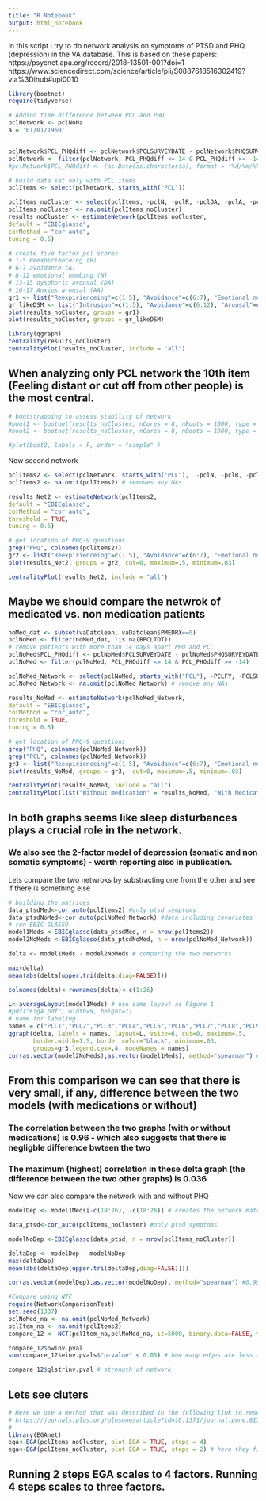 ```yaml
---
title: "R Notebook"
output: html_notebook
---
```

In this script I try to do network analysis on symptoms of PTSD and PHQ (depression) in the VA database.
This is based on these papers:
https://psycnet.apa.org/record/2018-13501-001?doi=1
https://www.sciencedirect.com/science/article/pii/S0887618516302419?via%3Dihub#upi0010
 
```r
library(bootnet)
require(tidyverse)
```

```r
# Addind time difference between PCL and PHQ
pclNetwork <- pclNoNa
a = '01/01/1960'


pclNetwork$PCL_PHQdiff <- pclNetwork$PCLSURVEYDATE - pclNetwork$PHQSURVEYDATE
pclNetwork <- filter(pclNetwork, PCL_PHQdiff <= 14 & PCL_PHQdiff >= -14)
#pclNetwork$PCL_PHQdiff <- (as.Date(as.character(a), format = '%d/%m/%Y') + pclNetwork$PCLSURVEYDATE) - (as.Date(as.character(a), format = '%d/%m/%Y') + pclNetwork$PHQSURVEYDATE)
```

```r
# build data set only with PCL items
pclItems <- select(pclNetwork, starts_with("PCL"))
```


```r
pclItems_noCluster <- select(pclItems, -pclN, -pclR, -pclDA, -pclA, -pclAA, -PCLFY, -PCLSURVEYDATE, -PCLRAWSCORE, -PCL_PHQdiff)
pclItems_noCluster <- na.omit(pclItems_noCluster)
results_noCluster <- estimateNetwork(pclItems_noCluster,
default = "EBICglasso",
corMethod = "cor_auto",
tuning = 0.5)
```

```r
# create five factor pcl scores
# 1-5 Reexpirienceing (R)
# 6-7 avoidance (A)
# 8-12 emotional numbing (N)
# 13-15 dysphoric arousal (DA)
# 16-17 Anxios arousal (AA)
gr1 <- list("Reexpirienceing"=c(1:5), "Avoidance"=c(6:7), "Emotional numbing"=c(8:12),"Dysphoric arousal"=c(13:15), "Anxios arousal"=c(16:17)) #PTSD Clusters
gr_likeDSM <- list("Intrusion"=c(1:5), "Avoidance"=c(6:12), "Arousal"=c(13:17)) #PTSD symptoms categories B C D
plot(results_noCluster, groups = gr1)
plot(results_noCluster, groups = gr_likeDSM)
```

```r
library(qgraph)
centrality(results_noCluster)
centralityPlot(results_noCluster, include = "all")
```
## When analyzing only PCL network the 10th item (Feeling distant or cut off from other people) is the most central. 
```r
# bootstrapping to assess stability of network
#boot1 <- bootnet(results_noCluster, nCores = 8, nBoots = 1000, type = "nonparametric") 
#boot2 <- bootnet(results_noCluster, nCores = 8, nBoots = 1000, type = "case")
```

```r
#plot(boot2, labels = F, order = "sample" ) 
```
Now second network
```r
pclItems2 <- select(pclNetwork, starts_with("PCL"),  -pclN, -pclR, -pclDA, -pclA, -pclAA, -PCLFY, -PCLSURVEYDATE, -PCLRAWSCORE, PHQ1,PHQ2,PHQ3, PHQ4,PHQ5,PHQ6,PHQ7,PHQ8,PHQ9,-PCL_PHQdiff)
pclItems2 <- na.omit(pclItems2) # removes any NAs
```

```r
results_Net2 <- estimateNetwork(pclItems2,
default = "EBICglasso",
corMethod = "cor_auto",
threshold = TRUE,
tuning = 0.5)
```
```r
# get location of PHQ-9 questions
grep("PHQ", colnames(pclItems2))
gr2 <- list("Reexpirienceing"=c(1:5), "Avoidance"=c(6:7), "Emotional numbing"=c(8:12),"Dysphoric arousal"=c(13:15), "Anxios arousal"=c(16:17), "PHQ9-Depression"=c(18:26)) #PTSD symptoms categories B C D E  
plot(results_Net2, groups = gr2, cut=0, maximum=.5, minimum=.03)
```

```r
centralityPlot(results_Net2, include = "all")
```
## Maybe we should compare the netwrok of medicated vs. non medication patients
```r
noMed_dat <- subset(vaDatclean, vaDatclean$PMEDRX==0)
pclNoMed <- filter(noMed_dat, !is.na(BPCLTOT))
# remove patients with more than 14 days apart PHQ and PCL
pclNoMed$PCL_PHQdiff <- pclNoMed$PCLSURVEYDATE - pclNoMed$PHQSURVEYDATE
pclNoMed <- filter(pclNoMed, PCL_PHQdiff <= 14 & PCL_PHQdiff >= -14)

pclNoMed_Network <- select(pclNoMed, starts_with("PCL"), -PCLFY, -PCLSURVEYDATE, -PCLRAWSCORE, PHQ1,PHQ2,PHQ3, PHQ4,PHQ5,PHQ6,PHQ7,PHQ8,PHQ9, -PCL_PHQdiff)
pclNoMed_Network <- na.omit(pclNoMed_Network) # remove any NAs
```
```r
results_NoMed <- estimateNetwork(pclNoMed_Network,
default = "EBICglasso",
corMethod = "cor_auto",
threshold = TRUE,
tuning = 0.5)
```

```r
# get location of PHQ-9 questions
grep("PHQ", colnames(pclNoMed_Network))
grep("PCL", colnames(pclNoMed_Network))
gr3 <- list("Reexpirienceing"=c(1:5), "Avoidance"=c(6:7), "Emotional numbing"=c(8:12),"Dysphoric arousal"=c(13:15), "Anxios arousal"=c(16:17), "PHQ9-Depression"=c(18:26)) #PTSD symptoms categories B C D E
plot(results_NoMed, groups = gr3,  cut=0, maximum=.5, minimum=.03)
```
```r
centralityPlot(results_NoMed, include = "all")
centralityPlot(list("Without medication" = results_NoMed, "With Medication" = results_Net2), include = c("Betweenness", "Strength", "Closeness"), decreasing = TRUE) + theme_minimal() 
```
## In both graphs seems like sleep disturbances plays a crucial role in the network. 
### We also see the 2-factor model of depression (somatic and non somatic symptoms) - worth reporting also in publication. 

Lets compare the two netwroks by substracting one from the other and see if there is something else

```r
# building the matrices
data_ptsdMed<-cor_auto(pclItems2) #only ptsd symptoms
data_ptsdNoMed<-cor_auto(pclNoMed_Network) #data including covariates
# run EBIC GLASSO
model1Meds <-EBICglasso(data_ptsdMed, n = nrow(pclItems2))
model2NoMeds <-EBICglasso(data_ptsdNoMed, n = nrow(pclNoMed_Network))

delta <- model1Meds - model2NoMeds # comparing the two networks

max(delta)
mean(abs(delta[upper.tri(delta,diag=FALSE)]))

colnames(delta)<-rownames(delta)<-c(1:26)

L<-averageLayout(model1Meds) # use same layout as Figure 1
#pdf("Fig4.pdf", width=9, height=7)
# name for labeling
names = c("PCL1","PCL2","PCL3","PCL4","PCL5","PCL6","PCL7","PCL8","PCL9","PCL10","PCL11","PCL12","PCL13","PCL14","PCL15","PCL16","PCL17","PHQ1","PHQ2","PHQ3","PHQ4","PHQ5","PHQ6","PHQ7","PHQ8","PHQ9")
qgraph(delta, labels = names, layout=L, vsize=6, cut=0, maximum=.5, 
       border.width=1.5, border.color="black", minimum=.03, 
       groups=gr3,legend.cex=.4, nodeNames = names)
cor(as.vector(model2NoMeds),as.vector(model1Meds), method="spearman") #0.96
```
## From this comparison we can see that there is very small, if any, difference between the two models (with medications or without)
### The correlation between the two graphs (with or without medications) is 0.96 - which also suggests that there is negligble difference bwteen the two
### The maximum (highest) correlation in these delta graph (the difference between the two other graphs) is 0.036

Now we can also compare the network with and without PHQ
```r
modelDep <- model1Meds[-c(18:26), -c(18:26)] # creates the network matrix of depression but omitting the actual depression variables

data_ptsd<-cor_auto(pclItems_noCluster) #only ptsd symptoms

modelNoDep <-EBICglasso(data_ptsd, n = nrow(pclItems_noCluster))

deltaDep <- modelDep - modelNoDep
max(deltaDep)
mean(abs(deltaDep[upper.tri(deltaDep,diag=FALSE)]))

cor(as.vector(modelDep),as.vector(modelNoDep), method="spearman") #0.99
```
```r
#Compare using NTC
require(NetworkComparisonTest)
set.seed(1337)
pclNoMed_na <- na.omit(pclNoMed_Network)
pclItem_na <- na.omit(pclItems2)
compare_12 <- NCT(pclItem_na,pclNoMed_na, it=5000, binary.data=FALSE, test.edges=TRUE, edges='all', progressbar=TRUE)
```

```r
compare_12$nwinv.pval
sum(compare_12$einv.pvals$"p-value" < 0.05) # how many edges are less than p=0.05 

compare_12$glstrinv.pval # strength of network
```
## Lets see cluters
```r
# Here we use a method that was described in the following link to resulve cluster issues in graph theory.
# https://journals.plos.org/plosone/article?id=10.1371/journal.pone.0174035
# 
library(EGAnet)
ega<-EGA(pclItems_noCluster, plot.EGA = TRUE, steps = 4)
ega<-EGA(pclItems_noCluster, plot.EGA = TRUE, steps = 2) # here they find the four clusters like DSM
```

## Running 2 steps EGA scales to 4 factors. Running 4 steps scales to three factors. 
